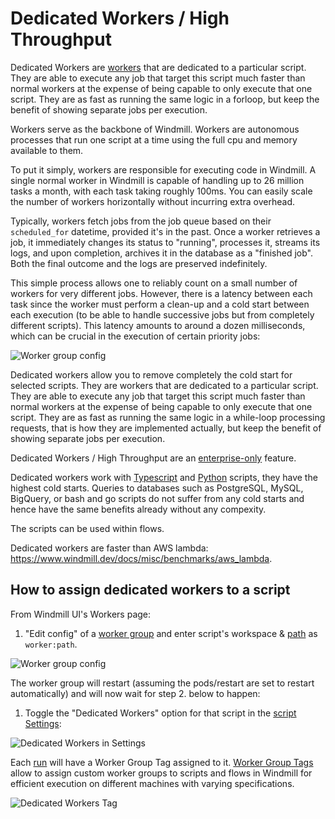 
# Dedicated Workers / High Throughput

Dedicated Workers are [workers](../9_worker_groups/index.mdx) that are dedicated to a particular script. They are able to execute any job that target this script much faster than normal workers at the expense of being capable to only execute that one script.
They are as fast as running the same logic in a forloop, but keep the benefit of showing separate jobs per execution.

Workers serve as the backbone of Windmill. Workers are autonomous processes that run one script at a time using the full cpu and memory available to them.

To put it simply, workers are responsible for executing code in Windmill. A single normal worker in Windmill is capable of handling up to 26 million tasks a month, with each task taking roughly 100ms. You can easily scale the number of workers horizontally without incurring extra overhead.

Typically, workers fetch jobs from the job queue based on their `scheduled_for` datetime, provided it's in the past. Once a worker retrieves a job, it immediately changes its status to "running", processes it, streams its logs, and upon completion, archives it in the database as a "finished job". Both the final outcome and the logs are preserved indefinitely.

This simple process allows one to reliably count on a small number of workers for very different jobs. However, there is a latency between each task since the worker must perform a clean-up and a cold start between each execution (to be able to handle successive jobs but from completely different scripts). This latency amounts to around a dozen milliseconds, which can be crucial in the execution of certain priority jobs:

![Worker group config](./infographic.png.webp)

Dedicated workers allow you to remove completely the cold start for selected scripts. They are workers that are dedicated to a particular script. They are able to execute any job that target this script much faster than normal workers at the expense of being capable to only execute that one script. They are as fast as running the same logic in a while-loop processing requests, that is how they are implemented actually, but keep the benefit of showing separate jobs per execution.

Dedicated Workers / High Throughput are an [enterprise-only](../../misc/7_plans_details/index.mdx#enterprise-edition---self-hosted) feature.

Dedicated workers work with [Typescript](../../getting_started/0_scripts_quickstart/1_typescript_quickstart/index.mdx) and [Python](../../getting_started/0_scripts_quickstart/2_python_quickstart/index.mdx) scripts, they have the highest cold starts. Queries to databases such as PostgreSQL, MySQL, BigQuery, or bash and go scripts do not suffer from any cold starts and hence have the same benefits already without any compexity.

The scripts can be used within flows.

Dedicated workers are faster than AWS lambda: https://www.windmill.dev/docs/misc/benchmarks/aws_lambda.

## How to assign dedicated workers to a script

From Windmill UI's Workers page:

1. "Edit config" of a [worker group](../9_worker_groups/index.mdx) and enter script's workspace & [path](../../script_editor/settings.mdx#path) as `worker:path`.

![Worker group config](./worker_group_config.png.webp)

The worker group will restart (assuming the pods/restart are set to restart automatically) and will now wait for step 2. below to happen:

1. Toggle the "Dedicated Workers" option for that script in the [script Settings](../../script_editor/settings.mdx):

![Dedicated Workers in Settings](./dedicated_workers.png 'Dedicated Workers in Settings')

Each [run](../5_monitor_past_and_future_runs/index.mdx) will have a Worker Group Tag assigned to it. [Worker Group Tags](../9_worker_groups/index.mdx) allow to assign custom worker groups to scripts and flows in Windmill for efficient execution on different machines with varying specifications.

![Dedicated Workers Tag](./dedicated_worker_tag.png 'Dedicated Workers Tag')

<div class="grid grid-cols-2 gap-6 mb-4">
	<DocCard
		title="Workers and Worker Groups"
		description="Worker Groups allow users to run scripts and flows on different machines with varying specifications."
		href="/docs/core_concepts/worker_groups"
	/>
</div>
